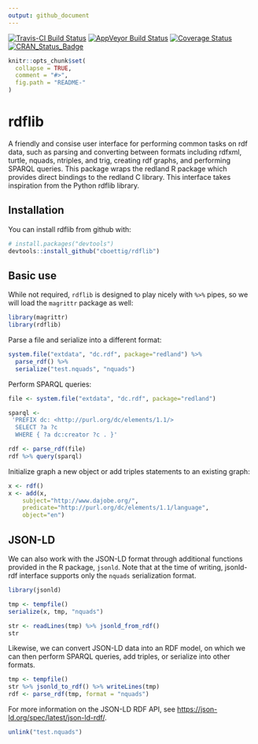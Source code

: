 ```yaml
---
output: github_document
---
```


[![Travis-CI Build Status](https://travis-ci.org/cboettig/rdflib.svg?branch=master)](https://travis-ci.org/cboettig/rdflib) 
[![AppVeyor Build Status](https://ci.appveyor.com/api/projects/status/github/cboettig/rdflib?branch=master&svg=true)](https://ci.appveyor.com/project/cboettig/rdflib)
[![Coverage Status](https://img.shields.io/codecov/c/github/cboettig/rdflib/master.svg)](https://codecov.io/github/cboettig/rdflib?branch=master)
[![CRAN_Status_Badge](http://www.r-pkg.org/badges/version/rdflib)](https://cran.r-project.org/package=rdflib)

<!-- README.md is generated from README.Rmd. Please edit that file -->

```r
knitr::opts_chunk$set(
  collapse = TRUE,
  comment = "#>",
  fig.path = "README-"
)
```

# rdflib

A friendly and consise user interface for performing common
tasks on rdf data, such as parsing and converting between
formats including rdfxml, turtle, nquads, ntriples,
and trig, creating rdf graphs, and performing SPARQL
queries. This package wraps the redland R package which
provides direct bindings to the redland C library. This
interface takes inspiration from the Python rdflib library.

## Installation

You can install rdflib from github with:

```r
# install.packages("devtools")
devtools::install_github("cboettig/rdflib")
```


## Basic use

While not required, `rdflib` is designed to play nicely with `%>%` pipes, so we will load the `magrittr` package as well:

```r
library(magrittr)
library(rdflib)
```

Parse a file and serialize into a different format:

```r
system.file("extdata", "dc.rdf", package="redland") %>%
  parse_rdf() %>%
  serialize("test.nquads", "nquads")
```


Perform SPARQL queries:

```r
file <- system.file("extdata", "dc.rdf", package="redland")

sparql <-
 'PREFIX dc: <http://purl.org/dc/elements/1.1/>
  SELECT ?a ?c
  WHERE { ?a dc:creator ?c . }'

rdf <- parse_rdf(file)
rdf %>% query(sparql)

```

Initialize graph a new object or add triples statements to an existing graph:

```r
x <- rdf()
x <- add(x, 
    subject="http://www.dajobe.org/",
    predicate="http://purl.org/dc/elements/1.1/language",
    object="en")
```


## JSON-LD

We can also work with the JSON-LD format through additional functions provided in the 
R package, `jsonld`.  Note that at the time of writing, jsonld-rdf interface supports 
only the `nquads` serialization format.

```r
library(jsonld)

tmp <- tempfile()
serialize(x, tmp, "nquads")

str <- readLines(tmp) %>% jsonld_from_rdf() 
str
```

Likewise, we can convert JSON-LD data into an RDF model, on which we can then
perform SPARQL queries, add triples, or serialize into other formats. 

```r
tmp <- tempfile()
str %>% jsonld_to_rdf() %>% writeLines(tmp)
rdf <- parse_rdf(tmp, format = "nquads")
```


For more information on the JSON-LD RDF API, see <https://json-ld.org/spec/latest/json-ld-rdf/>.

```r
unlink("test.nquads")
```
